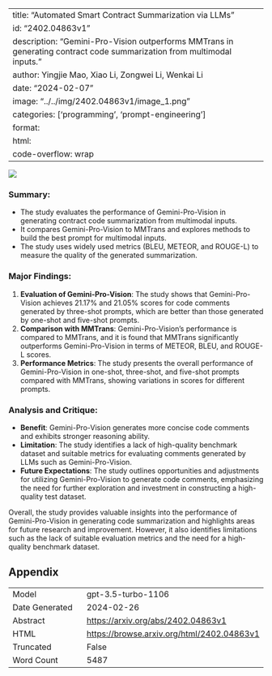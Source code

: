 
---
title: "Automated Smart Contract Summarization via LLMs"
id: "2402.04863v1"
description: "Gemini-Pro-Vision outperforms MMTrans in generating contract code summarization from multimodal inputs."
author: Yingjie Mao, Xiao Li, Zongwei Li, Wenkai Li
date: "2024-02-07"
image: "../../img/2402.04863v1/image_1.png"
categories: ['programming', 'prompt-engineering']
format:
  html:
    code-overflow: wrap
---

![](../../img/2402.04863v1/image_1.png)

### **Summary:**
- The study evaluates the performance of Gemini-Pro-Vision in generating contract code summarization from multimodal inputs.
- It compares Gemini-Pro-Vision to MMTrans and explores methods to build the best prompt for multimodal inputs.
- The study uses widely used metrics (BLEU, METEOR, and ROUGE-L) to measure the quality of the generated summarization.

### Major Findings:
1. **Evaluation of Gemini-Pro-Vision**: The study shows that Gemini-Pro-Vision achieves 21.17% and 21.05% scores for code comments generated by three-shot prompts, which are better than those generated by one-shot and five-shot prompts.
2. **Comparison with MMTrans**: Gemini-Pro-Vision's performance is compared to MMTrans, and it is found that MMTrans significantly outperforms Gemini-Pro-Vision in terms of METEOR, BLEU, and ROUGE-L scores.
3. **Performance Metrics**: The study presents the overall performance of Gemini-Pro-Vision in one-shot, three-shot, and five-shot prompts compared with MMTrans, showing variations in scores for different prompts.

### Analysis and Critique:
- **Benefit**: Gemini-Pro-Vision generates more concise code comments and exhibits stronger reasoning ability.
- **Limitation**: The study identifies a lack of high-quality benchmark dataset and suitable metrics for evaluating comments generated by LLMs such as Gemini-Pro-Vision.
- **Future Expectations**: The study outlines opportunities and adjustments for utilizing Gemini-Pro-Vision to generate code comments, emphasizing the need for further exploration and investment in constructing a high-quality test dataset.

Overall, the study provides valuable insights into the performance of Gemini-Pro-Vision in generating code summarization and highlights areas for future research and improvement. However, it also identifies limitations such as the lack of suitable evaluation metrics and the need for a high-quality benchmark dataset.

## Appendix

|          |          |
|----------|----------|
| Model     | gpt-3.5-turbo-1106       |
| Date Generated     | 2024-02-26       |
| Abstract | [https://arxiv.org/abs/2402.04863v1](https://arxiv.org/abs/2402.04863v1)        |
| HTML     | [https://browse.arxiv.org/html/2402.04863v1](https://browse.arxiv.org/html/2402.04863v1)       |
| Truncated       | False       |
| Word Count       | 5487       |